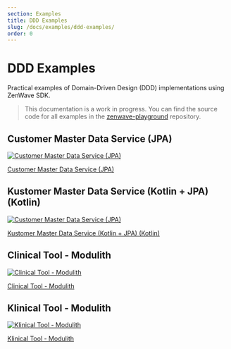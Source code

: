 ```yaml
---
section: Examples
title: DDD Examples
slug: /docs/examples/ddd-examples/
order: 0
---
```


# DDD Examples

Practical examples of Domain-Driven Design (DDD) implementations using ZenWave SDK.

> This documentation is a work in progress. You can find the source code for all examples in the [zenwave-playground](https://github.com/ZenWave360/zenwave-playground) repository.

## Customer Master Data Service (JPA)

<a href="/docs/examples/ddd-examples/customer-address-jpa/">
<Image title="Customer Master Data Service (JPA)" src={customerAddressJpa}  />
</a>

[Customer Master Data Service (JPA)](/docs/examples/ddd-examples/customer-address-jpa/)


## Kustomer Master Data Service (Kotlin + JPA) (Kotlin)

<a href="/docs/examples/ddd-examples/kustomer-address-jpa/">
<Image title="Customer Master Data Service (JPA)" src={kustomerAddressJpa}  />
</a>

[Kustomer Master Data Service (Kotlin + JPA) (Kotlin)](/docs/examples/ddd-examples/kustomer-address-jpa/)

## Clinical Tool - Modulith

<a href="/docs/examples/ddd-examples/modulith-clinical-tool-jpa/">
<Image title="Clinical Tool - Modulith" src={clinicalToolC4}  />
</a>

[Clinical Tool - Modulith](/docs/examples/ddd-examples/modulith-clinical-tool-jpa/)

## Klinical Tool - Modulith

<a href="/docs/examples/ddd-examples/modulith-klinical-tool-jpa/">
<Image title="Klinical Tool - Modulith" src={klinicalToolModulith}  />
</a>

[Klinical Tool - Modulith](/docs/examples/ddd-examples/modulith-klinical-tool-jpa/)